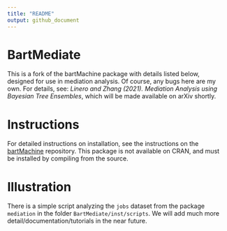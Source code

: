 ```yaml
---
title: "README"
output: github_document
---
```


BartMediate
===========

This is a fork of the bartMachine package with details listed below, designed for use in mediation analysis. Of course, any bugs here are my own. For details, see: _Linero and Zhang (2021). Mediation Analysis using Bayesian Tree Ensembles_, which will be made available on arXiv shortly.

Instructions
===============

For detailed instructions on installation, see the instructions on the [bartMachine](https://github.com/kapelner/bartMachine/) repository. This package is not available on CRAN, and must be installed by compiling from the source. 

Illustration
=============

There is a simple script analyzing the `jobs` dataset from the package `mediation` in the folder `BartMediate/inst/scripts`. We will add much more detail/documentation/tutorials in the near future.
